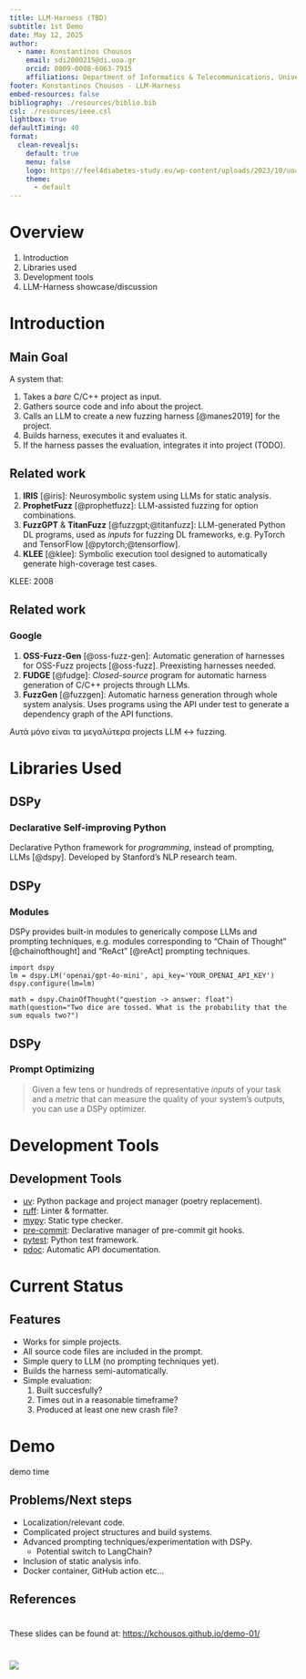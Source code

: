 ```yaml
---
title: LLM-Harness (TBD)
subtitle: 1st Demo
date: May 12, 2025
author:
  - name: Konstantinos Chousos
    email: sdi2000215@di.uoa.gr
    orcid: 0009-0008-6063-7915
    affiliations: Department of Informatics & Telecommunications, University of Athens
footer: Konstantinos Chousos - LLM-Harness
embed-resources: false
bibliography: ./resources/biblio.bib
csl: ./resources/ieee.csl
lightbox: true
defaultTiming: 40
format:
  clean-revealjs:
    default: true
    menu: false
    logo: https://feel4diabetes-study.eu/wp-content/uploads/2023/10/uoa_logo_eng-1024x271-1.png
    theme:
      - default
---
```

# Overview

1. Introduction
2. Libraries used
3. Development tools
4. LLM-Harness showcase/discussion

# Introduction {background-color="#40666e"}

## Main Goal

A system that:

1. Takes a *bare* C/C++ project as input.
2. Gathers source code and info about the project.
3. Calls an LLM to create a new fuzzing harness [@manes2019] for the project.
4. Builds harness, executes it and evaluates it.
5. If the harness passes the evaluation, integrates it into project (TODO).

## Related work 

1. **IRIS** [@iris]: Neurosymbolic system using LLMs for static analysis.
2. **ProphetFuzz** [@prophetfuzz]: LLM-assisted fuzzing for option combinations.
3. **FuzzGPT** & **TitanFuzz** [@fuzzgpt;@titanfuzz]: LLM-generated Python DL programs, used as *inputs* for fuzzing DL frameworks, e.g. PyTorch and TensorFlow [@pytorch;@tensorflow].
4. **KLEE** [@klee]: Symbolic execution tool designed to automatically generate high-coverage test cases.

::: {.notes}
KLEE: 2008
:::

## Related work
### Google

1. **OSS-Fuzz-Gen** [@oss-fuzz-gen]: Automatic generation of harnesses for OSS-Fuzz projects [@oss-fuzz]. Preexisting harnesses needed.
2. **FUDGE** [@fudge]: *Closed-source* program for automatic harness generation of C/C++ projects through LLMs.
3. **FuzzGen** [@fuzzgen]: Automatic harness generation through whole system analysis. Uses programs using the API under test to generate a dependency graph of the API functions.


:::notes
Αυτά μόνο είναι τα μεγαλύτερα projects LLM ↔ fuzzing.
:::

# Libraries Used {background-color="#40666e"} 

## DSPy
### **D**eclarative **S**elf-improving **Py**thon

Declarative Python framework for *programming*, instead of prompting, LLMs [@dspy]. Developed by Stanford's NLP research team.

## DSPy
### Modules

DSPy provides built-in modules to generically compose LLMs and prompting techniques, e.g. modules corresponding to "Chain of Thought" [@chainofthought] and "ReAct" [@reAct] prompting techniques.

:::{.fragment}
```.python
import dspy
lm = dspy.LM('openai/gpt-4o-mini', api_key='YOUR_OPENAI_API_KEY')
dspy.configure(lm=lm)

math = dspy.ChainOfThought("question -> answer: float")
math(question="Two dice are tossed. What is the probability that the sum equals two?")
```
:::

## DSPy
### Prompt Optimizing

> Given a few tens or hundreds of representative _inputs_ of your task and a _metric_ that can measure the quality of your system's outputs, you can use a DSPy optimizer.

# Development Tools  {background-color="#40666e"}

## Development Tools

- [uv](https://docs.astral.sh/uv/): Python package and project manager (poetry replacement).
- [ruff](https://docs.astral.sh/ruff/): Linter &  formatter.
- [mypy](https://mypy-lang.org/): Static type checker.
- [pre-commit](https://pre-commit.com): Declarative manager of pre-commit git hooks.
- [pytest](https://docs.pytest.org/en/stable/): Python test framework.
- [pdoc](https://pdoc.dev/): Automatic API documentation.

# Current Status {background-color="#40666e"}

## Features

::: {.incremental}
- Works for simple projects.
- All source code files are included in the prompt.
- Simple query to LLM (no prompting techniques yet).
- Builds the harness semi-automatically.
- Simple evaluation:
  1. Built succesfully?
  2. Times out in a reasonable timeframe?
  3. Produced at least one new crash file?
:::

# Demo {background-color="#40666e"}

::: notes
demo time
:::

## Problems/Next steps

::: {.incremental}
- Localization/relevant code.
- Complicated project structures and build systems.
- Advanced prompting techniques/experimentation with DSPy.
  - Potential switch to LangChain?
- Inclusion of static analysis info.
- Docker container, GitHub action etc...
:::

## References

::: {#refs .smaller}
:::

# {.center}

These slides can be found at: <https://kchousos.github.io/demo-01/>

# 

![](https://media3.giphy.com/media/6tHy8UAbv3zgs/giphy.gif?cid=6c09b952y4e0c9315imrplpx5yf1ajnlol53u1jdd5bhztqe&ep=v1_internal_gif_by_id&rid=giphy.gif&ct=g){fig-align="center"}
